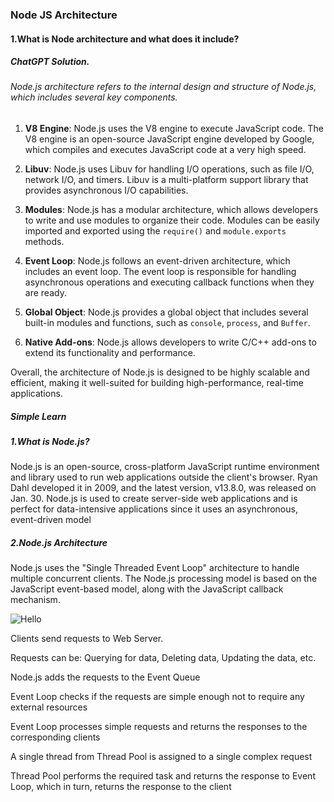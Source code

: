 ### Node JS Architecture

#### 1.What is Node architecture and what does it include?

##### ChatGPT Solution.

###### Node.js architecture refers to the internal design and structure of Node.js, which includes several key components.

1. **V8 Engine**: Node.js uses the V8 engine to execute JavaScript code. The V8 engine is an open-source JavaScript engine developed by Google, which compiles and executes JavaScript code at a very high speed.

2. **Libuv**: Node.js uses Libuv for handling I/O operations, such as file I/O, network I/O, and timers. Libuv is a multi-platform support library that provides asynchronous I/O capabilities.

3. **Modules**: Node.js has a modular architecture, which allows developers to write and use modules to organize their code. Modules can be easily imported and exported using the `require()` and `module.exports` methods.

4. **Event Loop**: Node.js follows an event-driven architecture, which includes an event loop. The event loop is responsible for handling asynchronous operations and executing callback functions when they are ready.

5. **Global Object**: Node.js provides a global object that includes several built-in modules and functions, such as `console`, `process`, and `Buffer`.

6. **Native Add-ons**: Node.js allows developers to write C/C++ add-ons to extend its functionality and performance.

Overall, the architecture of Node.js is designed to be highly scalable and efficient, making it well-suited for building high-performance, real-time applications.

##### Simple Learn

##### 1.What is Node.js?

Node.js is an open-source, cross-platform JavaScript runtime environment and library used to run web applications outside the client's browser. Ryan Dahl developed it in 2009, and the latest version, v13.8.0, was released on Jan. 30. Node.js is used to create server-side web applications and is perfect for data-intensive applications since it uses an asynchronous, event-driven model

##### 2.Node.js Architecture

Node.js uses the "Single Threaded Event Loop" architecture to handle multiple concurrent clients. The Node.js processing model is based on the JavaScript event-based model, along with the JavaScript callback mechanism.

![Hello](https://www.simplilearn.com/ice9/free_resources_article_thumb/node-js-archi.JPG)

Clients send requests to Web Server.

Requests can be: Querying for data, Deleting data, Updating the data, etc.

Node.js adds the requests to the Event Queue

Event Loop checks if the requests are simple enough not to require any external resources

Event Loop processes simple requests and returns the responses to the corresponding clients

A single thread from Thread Pool is assigned to a single complex request

Thread Pool performs the required task and returns the response to Event Loop, which in turn, returns the response to the client
